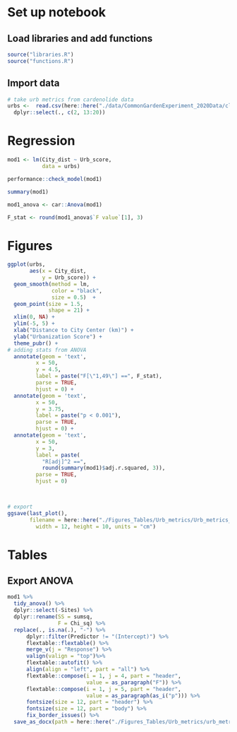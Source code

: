 # Set up notebook
## Load libraries and add functions
```r
source("libraries.R")
source("functions.R")
```

## Import data
```r

# take urb metrics from cardenolide data
urbs <-  read.csv(here::here("./data/CommonGardenExperiment_2020Data/clean_data/2020_cardenolides_clean.csv")) %>%
  dplyr::select(., c(2, 13:20)) 
```

# Regression
```r
mod1 <- lm(City_dist ~ Urb_score,
           data = urbs)

performance::check_model(mod1)

summary(mod1)

mod1_anova <- car::Anova(mod1)

F_stat <- round(mod1_anova$`F value`[1], 3)

```

# Figures
```r

ggplot(urbs,
       aes(x = City_dist,
           y = Urb_score)) +
  geom_smooth(method = lm,
              color = "black",
              size = 0.5)  +
  geom_point(size = 1.5,
             shape = 21) +
  xlim(0, NA) +
  ylim(-5, 5) +
  xlab("Distance to City Center (km)") +
  ylab("Urbanization Score") +
  theme_pubr() +
# adding stats from ANOVA
  annotate(geom = 'text',
         x = 50,
         y = 4.5, 
         label = paste("F[\"1,49\"] ==", F_stat), 
         parse = TRUE,
         hjust = 0) +
  annotate(geom = 'text',
         x = 50,
         y = 3.75, 
         label = paste("p < 0.001"), 
         parse = TRUE,
         hjust = 0) +
  annotate(geom = 'text',
         x = 50,
         y = 3, 
         label = paste(
           "R[adj]^2 ==",
           round(summary(mod1)$adj.r.squared, 3)), 
         parse = TRUE,
         hjust = 0)


                        
# export
ggsave(last_plot(),
       filename = here::here("./Figures_Tables/Urb_metrics/Urb_metrics_regression.png"),
         width = 12, height = 10, units = "cm")

```

# Tables
## Export ANOVA
```r

mod1 %>%
  tidy_anova() %>%
  dplyr::select(-Sites) %>%
  dplyr::rename(SS = sumsq,
                F = Chi_sq) %>%
  replace(., is.na(.), "-") %>%
      dplyr::filter(Predictor != "(Intercept)") %>%
      flextable::flextable() %>% 
      merge_v(j = "Response") %>% 
      valign(valign = "top")%>%
      flextable::autofit() %>%
      align(align = "left", part = "all") %>%
      flextable::compose(i = 1, j = 4, part = "header",
                         value = as_paragraph("F")) %>%
      flextable::compose(i = 1, j = 5, part = "header",
                         value = as_paragraph(as_i("p"))) %>%
      fontsize(size = 12, part = "header") %>%
      fontsize(size = 12, part = "body") %>%
      fix_border_issues() %>%
  save_as_docx(path = here::here("./Figures_Tables/Urb_metrics/urb_metrics_anova.docx"))
```

